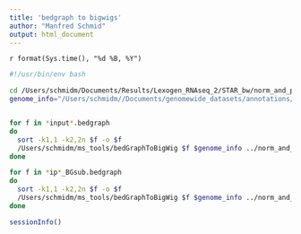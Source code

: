 ```yaml
---
title: 'bedgraph to bigwigs'
author: "Manfred Schmid"
output: html_document
---
```


`r format(Sys.time(), "%d %B, %Y")`


```bash
#!/usr/bin/env bash

cd /Users/schmidm/Documents/Results/Lexogen_RNAseq_2/STAR_bw/norm_and_pA_filtered_bedgraph/
genome_info="/Users/schmidm//Documents/genomewide_datasets/annotations/sacCer3/sacCer3_genome_latin_chrM.info"


for f in *input*.bedgraph
do
  sort -k1,1 -k2,2n $f -o $f
  /Users/schmidm/ms_tools/bedGraphToBigWig $f $genome_info ../norm_and_pA_filtered_bw/${f/.bedgraph/.bw}
done

for f in *ip*_BGsub.bedgraph
do
  sort -k1,1 -k2,2n $f -o $f
  /Users/schmidm/ms_tools/bedGraphToBigWig $f $genome_info ../norm_and_pA_filtered_bw/${f/.bedgraph/.bw}
done
```



```r
sessionInfo()
```
